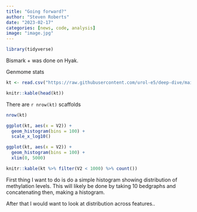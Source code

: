 ```yaml
---
title: "Going forward?"
author: "Steven Roberts"
date: "2023-02-17"
categories: [news, code, analysis]
image: "image.jpg"
---
```




```r
library(tidyverse)
```

Bismark + was done on Hyak.

Genmome stats

```r
kt <- read.csv("https://raw.githubusercontent.com/urol-e5/deep-dive/main/A-Pver/data/Pver-karytotype.tab", header = FALSE, sep = "\t")
```

```r
knitr::kable(head(kt))
```

There are `r nrow(kt)` scaffolds

```r
nrow(kt)
```

```r
ggplot(kt, aes(x = V2)) +
  geom_histogram(bins = 100) +
  scale_x_log10()
```

```r
ggplot(kt, aes(x = V2)) +
  geom_histogram(bins = 100) +
  xlim(0, 5000)
```

```r
knitr::kable(kt %>% filter(V2 < 1000) %>% count())
```

First thing I want to do is do a simple histogram showing distribution of methylation levels. This will likely be done by taking 10 bedgraphs and concatenating then, making a histogram.

After that I would want to look at distribution across features..

## 